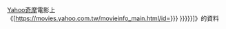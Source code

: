 [[Yahoo奇摩]]電影上《[https://movies.yahoo.com.tw/movieinfo_main.html/id={{{1|{{{id}}}}}} {{{2|{{{title|{{PAGENAMEBASE}}}}}}}}]》的資料{{zh-tw}}<noinclude>
{{Documentation}}
</noinclude>